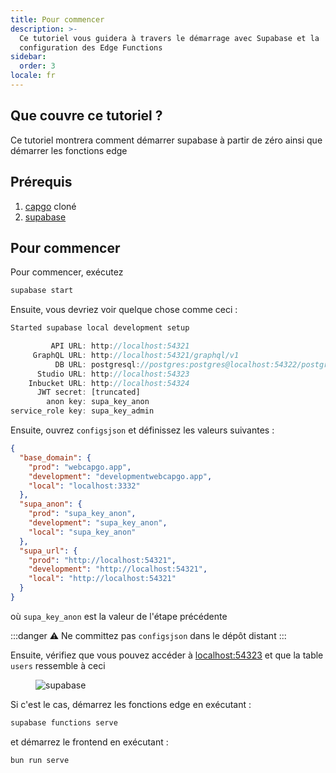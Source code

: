 ```yaml
---
title: Pour commencer
description: >-
  Ce tutoriel vous guidera à travers le démarrage avec Supabase et la
  configuration des Edge Functions
sidebar:
  order: 3
locale: fr
---
```


## Que couvre ce tutoriel ?

Ce tutoriel montrera comment démarrer supabase à partir de zéro ainsi que démarrer les fonctions edge

## Prérequis
1. [capgo](https://github.com/Cap-go/capgo/) cloné
3. [supabase](https://supabasecom/)

## Pour commencer

Pour commencer, exécutez
```bash
supabase start
```

Ensuite, vous devriez voir quelque chose comme ceci :
```js
Started supabase local development setup

         API URL: http://localhost:54321
     GraphQL URL: http://localhost:54321/graphql/v1
          DB URL: postgresql://postgres:postgres@localhost:54322/postgres
      Studio URL: http://localhost:54323
    Inbucket URL: http://localhost:54324
      JWT secret: [truncated]
        anon key: supa_key_anon
service_role key: supa_key_admin
```

Ensuite, ouvrez `configsjson` et définissez les valeurs suivantes :
```json
{
  "base_domain": {
    "prod": "webcapgo.app",
    "development": "developmentwebcapgo.app",
    "local": "localhost:3332"
  },
  "supa_anon": {
    "prod": "supa_key_anon",
    "development": "supa_key_anon",
    "local": "supa_key_anon"
  },
  "supa_url": {
    "prod": "http://localhost:54321",
    "development": "http://localhost:54321",
    "local": "http://localhost:54321"
  }
}
```

où `supa_key_anon` est la valeur de l'étape précédente

:::danger
⚠️ Ne committez pas `configsjson` dans le dépôt distant
:::

Ensuite, vérifiez que vous pouvez accéder à [localhost:54323](http://localhost:54323/projects/) et que la table `users` ressemble à ceci

<figure><img src="/supabase.webp" alt="supabase" /><figcaption></figcaption></figure>

Si c'est le cas, démarrez les fonctions edge en exécutant :

```bash
supabase functions serve
```

et démarrez le frontend en exécutant :
```bash
bun run serve
```
